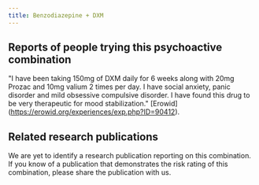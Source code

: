 ---
title: Benzodiazepine + DXM
---

## Reports of people trying this psychoactive combination
"I have been taking 150mg of DXM daily for 6 weeks along with 20mg Prozac and 10mg valium 2 times per day. I have social anxiety, panic disorder and mild obsessive compulsive disorder. I have found this drug to be very therapeutic for mood stabilization." [Erowid] (https://erowid.org/experiences/exp.php?ID=90412).

## Related research publications
We are yet to identify a research publication reporting on this combination. If you know of a publication that demonstrates the risk rating of this combination, please share the publication with us.
